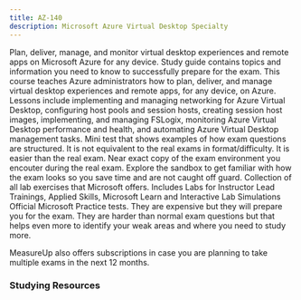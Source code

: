 ```yaml
---
title: AZ-140
description: Microsoft Azure Virtual Desktop Specialty
---
```


<Card title="Get Started" icon="star"> 
  <LinkCard title="Exam AZ-140: Microsoft Azure Virtual Desktop Specialty" href="https://learn.microsoft.com/certifications/exams/az-140?WT.mc_id=studentamb_165290" target="_blank"/>
      Plan, deliver, manage, and monitor virtual desktop experiences and remote apps on Microsoft Azure for any device.
  <LinkCard title="AZ-140 Study Guide" href="https://learn.microsoft.com/credentials/certifications/resources/study-guides/az-140WT.mc_id=studentamb_165290" target="_blank"/>
      Study guide contains topics and information you need to know to successfully prepare for the exam. 
  <LinkCard title="Microsoft Learn" href="https://learn.microsoft.com/en-us/training/courses/az-140t00?WT.mc_id=studentamb_165290#course-syllabus" target="_blank"/>
      This course teaches Azure administrators how to plan, deliver, and manage virtual desktop experiences and remote apps, for any device, on Azure. Lessons include implementing and managing networking for Azure Virtual Desktop, configuring host pools and session hosts, creating session host images, implementing, and managing FSLogix, monitoring Azure Virtual Desktop performance and health, and automating Azure Virtual Desktop management tasks.
  <LinkCard title="Practice Assessment" href="https://learn.microsoft.com/certifications/exams/az-140/practice/assessment?assessment-type=practice&assessmentId=69&WT.mc_id=studentamb_165290" target="_blank"/>
      Mini test that shows examples of how exam questions are structured. It is not equivalent to the real exams in format/difficulty. It is easier than the real exam.
  <LinkCard title="Exam Sandbox" href="https://aka.ms/examdemo" target="_blank"/>
      Near exact copy of the exam environment you encouter during the real exam. Explore the sandbox to get familiar with how the exam looks so you save time and are not caught off guard. 
  <LinkCard title="Exam Labs" href="https://certs.msfthub.wiki/labs/az-140labs" target="_blank"/>
      Collection of all lab exercises that Microsoft offers. Includes Labs for Instructor Lead Trainings, Applied Skills, Microsoft Learn and Interactive Lab Simulations
</Card>

<Card title="MeasureUp Practice Tests" icon="open-book"> 
<CardGrid>
  <LinkCard title="MeasureUp Assessment" href="https://www.measureup.com/assessment-az-140-configuring-and-operating-microsoft-azure-virtual-desktop.html#u44" target="_blank"/>
  <LinkCard title="MeasureUp Practice Test" href="https://www.measureup.com/microsoft-practice-test-az-140-configuring-and-operating-microsoft-azure-virtual-desktop.html#u44" target="_blank"/>
</CardGrid>
  <LinkCard title="MeasureUp Subscriptions" href="https://www.measureup.com/subscription-plans-for-individuals#u44" target="_blank"/>
      Official Microsoft Practice tests. They are expensive but they will prepare you for the exam. They are harder than normal exam questions but that helps 
      even more to identify your weak areas and where you need to study more. 

MeasureUp also offers subscriptions in case you are planning to take multiple exams in the next 12 months.
</Card>

### Studying Resources

<Tabs>

  <TabItem label="Text">
  <CardGrid>
    <LinkCard title="Microsoft Learn" href="https://learn.microsoft.com/certifications/exams/az-140?WT.mc_id=studentamb_165290" target="_blank"/>
  </CardGrid>
  </TabItem>

  <TabItem label="Videos">
  <CardGrid>
    <LinkCard title="I am IT Geek Course" href="https://www.youtube.com/playlist?list=PLJBGLF8tZlXNFvSn1pgSHujpFN7hoSGgt" target="_blank"/>
  </CardGrid>
  </TabItem>

  <TabItem label="Paid">
  <CardGrid>
    <LinkCard title="Pluralsight Course" href="https://www.pluralsight.com/paths/configuring-and-operating-microsoft-azure-virtual-desktop-az-140-2023" target="_blank"/>
  </CardGrid>
  </TabItem>

  <TabItem label="Tests">
  <CardGrid>
    <LinkCard title="Microsoft Learn Practice Assessment" href="https://learn.microsoft.com/certifications/exams/az-140/practice/assessment?assessment-type=practice&assessmentId=69&WT.mc_id=studentamb_165290" target="_blank"/>
    <LinkCard title="MeasureUp Assessment" href="https://www.measureup.com/assessment-az-140-configuring-and-operating-microsoft-azure-virtual-desktop.html#u44" target="_blank"/>
    <LinkCard title="MeasureUp Practice Tests" href="https://www.measureup.com/microsoft-practice-test-az-140-configuring-and-operating-microsoft-azure-virtual-desktop.html#u44" target="_blank"/>
    <LinkCard title="Whizlab Practice Tests" href="https://www.whizlabs.com/configuring-and-operating-microsoft-azure-virtual-desktop-az-140/" target="_blank"/> 
  </CardGrid>
  </TabItem>

  <TabItem label="Misc">
  <CardGrid>
    <LinkCard title="Microsoft Azure Free Account" href="https://azure.microsoft.com/en-us/offers/ms-azr-0044p" target="_blank"/> 
  </CardGrid>
  </TabItem>
  </Tabs>
